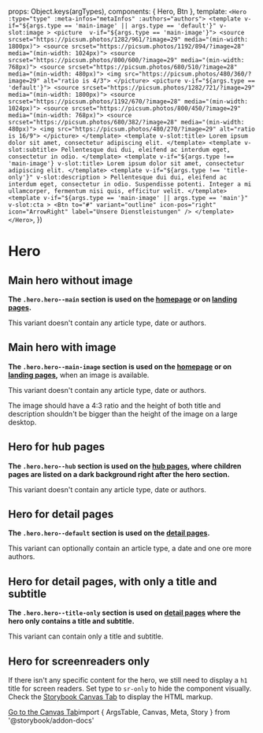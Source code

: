 
<Meta of={HeroStories} />

  props: Object.keys(argTypes),
  components: { Hero, Btn },
  template: `
    <Hero :type="type" :meta-infos="metaInfos" :authors="authors">
      <template
        v-if="${args.type == 'main-image' || args.type == 'default'}"
        v-slot:image
      >
        <picture  v-if="${args.type == 'main-image'}">
          <source srcset="https://picsum.photos/1282/961/?image=29" media="(min-width: 1800px)">
          <source srcset="https://picsum.photos/1192/894/?image=28" media="(min-width: 1024px)">
          <source srcset="https://picsum.photos/800/600/?image=29" media="(min-width: 768px)">
          <source srcset="https://picsum.photos/680/510/?image=28" media="(min-width: 480px)">
          <img src="https://picsum.photos/480/360/?image=29" alt="ratio is 4/3">
        </picture>
        <picture v-if="${args.type == 'default'}">
          <source srcset="https://picsum.photos/1282/721/?image=29" media="(min-width: 1800px)">
          <source srcset="https://picsum.photos/1192/670/?image=28" media="(min-width: 1024px)">
          <source srcset="https://picsum.photos/800/450/?image=29" media="(min-width: 768px)">
          <source srcset="https://picsum.photos/680/382/?image=28" media="(min-width: 480px)">
          <img src="https://picsum.photos/480/270/?image=29" alt="ratio is 16/9">
        </picture>
      </template>
        <template v-slot:title>
          Lorem ipsum dolor sit amet, consectetur adipiscing elit.
        </template>
        <template v-slot:subtitle>
          Pellentesque dui dui, eleifend ac interdum eget, consectetur in odio.
        </template>
      <template v-if="${args.type !== 'main-image'} v-slot:title>
        Lorem ipsum dolor sit amet, consectetur adipiscing elit.
      </template>
      <template
        v-if="${args.type !== 'title-only'}"
        v-slot:description
      >
        Pellentesque dui dui, eleifend ac interdum eget, consectetur in odio. Suspendisse potenti. Integer a mi ullamcorper, fermentum nisi quis, efficitur velit.
      </template>
      <template
        v-if="${args.type == 'main-image' || args.type == 'main'}"
        v-slot:cta
      >
        <Btn
            to="#"
            variant="outline"
            icon-pos="right"
            icon="ArrowRight"
            label="Unsere Dienstleistungen"
          />
      </template>
    </Hero>
    `,
})

# Hero

## Main hero without image

**The `.hero.hero--main` section is used on the [homepage](?path=/docs/pages-homepage--example) or on [landing pages](?path=/docs/pages-detail-page-complex--example).**

This variant doesn't contain any article type, date or authors.

<Canvas>
  <Story of={HeroStories.MainWithoutImage} />
</Canvas>

## Main hero with image

**The `.hero.hero--main-image` section is used on the [homepage](?path=/docs/pages-homepage--example) or on [landing pages](?path=/docs/pages-detail-page-complex--example),** when an image is available.

This variant doesn't contain any article type, date or authors.

The image should have a 4:3 ratio and the height of both title and description shouldn't be bigger than the height of the image on a large desktop.

<Canvas>
  <Story of={HeroStories.MainWithImage} />
</Canvas>

## Hero for hub pages

**The `.hero.hero--hub` section is used on the [hub pages](?path=/docs/pages-hub-page--example), where children pages are listed on a dark background right after the hero section.**

This variant doesn't contain any article type, date or authors.

<Canvas>
  <Story of={HeroStories.HubPage} />
</Canvas>

## Hero for detail pages

**The `.hero.hero--default` section is used on the [detail pages](?path=/docs/pages-detail-page-simple--example).**

This variant can optionally contain an article type, a date and one ore more authors.

<Canvas>
  <Story of={HeroStories.DetailPage} />
</Canvas>

## Hero for detail pages, with only a title and subtitle

**The `.hero.hero--title-only` section is used on [detail pages](?path=/docs/pages-test-hero-title-only--example) where the hero only contains a title and subtitle.**

This variant can contain only a title and subtitle.

<Canvas>
  <Story of={HeroStories.DetailPageTitleOnly} />
</Canvas>

## Hero for screenreaders only

If there isn't any specific content for the hero, we still need to display a `h1` title for screen readers.
Set type to `sr-only` to hide the component visually. Check the <a href="?path=/story/sections-content-hero--example">Storybook Canvas Tab</a> to display the HTML markup.

<Canvas>
  <Story of={HeroStories.ScreenReadersOnly} />
</Canvas>

<a href="?path=/story/sections-content-hero--example">Go to the Canvas Tab</a>import { ArgsTable, Canvas, Meta, Story } from '@storybook/addon-docs'
